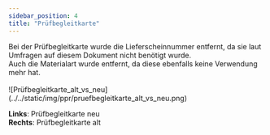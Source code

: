 ```yaml
---
sidebar_position: 4
title: "Prüfbegleitkarte"
---
```


<div className="background-container">
 Bei der Prüfbegleitkarte wurde die Lieferscheinnummer entfernt, 
 da sie laut Umfragen auf diesem Dokument nicht benötigt wurde. 
<br/>
 Auch die Materialart wurde entfernt, da diese ebenfalls keine Verwendung mehr hat.
 </div>
<br/>

<div className="background-container">
 ![Prüfbegleitkarte_alt_vs_neu](../../static/img/ppr/pruefbegleitkarte_alt_vs_neu.png)

**Links**: Prüfbegleitkarte neu <br/>
**Rechts**: Prüfbegleitkarte alt
</div>